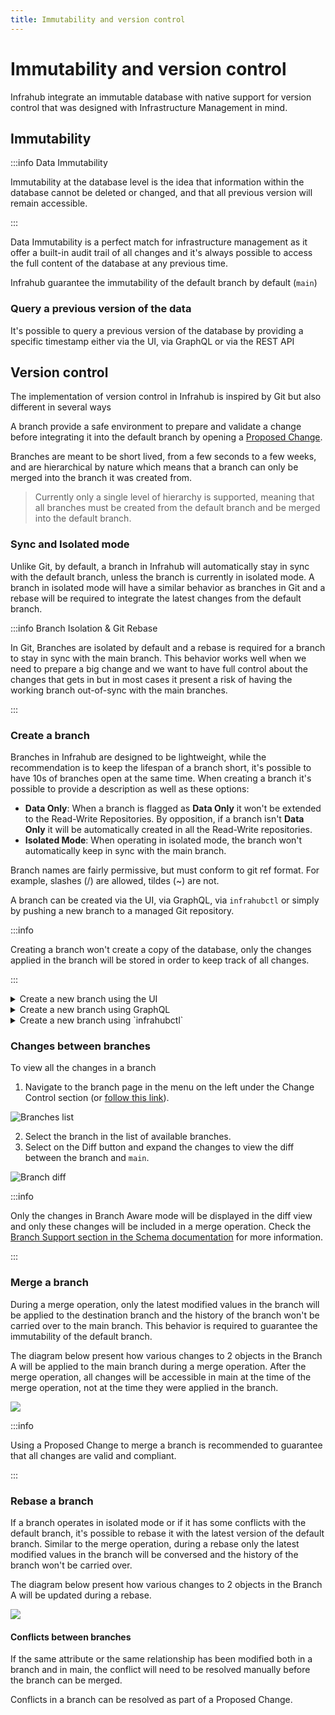 ```yaml
---
title: Immutability and version control
---
```


# Immutability and version control

Infrahub integrate an immutable database with native support for version control that was designed with Infrastructure Management in mind.

## Immutability

:::info Data Immutability

Immutability at the database level is the idea that information within the database cannot be deleted or changed,
and that all previous version will remain accessible.

:::

Data Immutability is a perfect match for infrastructure management as it offer a built-in audit trail of all changes
and it's always possible to access the full content of the database at any previous time.

Infrahub guarantee the immutability of the default branch by default (`main`)

### Query a previous version of the data

It's possible to query a previous version of the database by providing a specific timestamp either via the UI, via GraphQL or via the REST API

## Version control

The implementation of version control in Infrahub is inspired by Git but also different in several ways

A branch provide a safe environment to prepare and validate a change before integrating it into the default branch by opening a [Proposed Change](/topics/proposed-change).

Branches are meant to be short lived, from a few seconds to a few weeks, and are hierarchical by nature which means that a branch can only be merged into the branch it was created from.

> Currently only a single level of hierarchy is supported, meaning that all branches must be created from the default branch and be merged into the default branch.
<!-- vale off -->
### Sync and Isolated mode
<!-- vale on -->
Unlike Git, by default, a branch in Infrahub will automatically stay in sync with the default branch, unless the branch is currently in isolated mode.
A branch in isolated mode will have a similar behavior as branches in Git and a rebase will be required to integrate the latest changes from the default branch.

:::info Branch Isolation & Git Rebase

In Git, Branches are isolated by default and a rebase is required for a branch to stay in sync with the main branch.
This behavior works well when we need to prepare a big change and we want to have full control about the changes that gets in but in most cases
it present a risk of having the working branch out-of-sync with the main branches.

:::

### Create a branch

Branches in Infrahub are designed to be lightweight, while the recommendation is to keep the lifespan of a branch short, it's possible to have 10s of branches open at the same time.
When creating a branch it's possible to provide a description as well as these options:

- **Data Only**: When a branch is flagged as **Data Only** it won't be extended to the Read-Write Repositories. By opposition, if a branch isn't **Data Only** it will be automatically created in all the Read-Write repositories.
- **Isolated Mode**: When operating in isolated mode, the branch won't automatically keep in sync with the main branch.

Branch names are fairly permissive, but must conform to git ref format. For example, slashes (/) are allowed, tildes (~) are not.

A branch can be created via the UI, via GraphQL, via `infrahubctl` or simply by pushing a new branch to a managed Git repository.

:::info

Creating a branch won't create a copy of the database, only the changes applied in the branch will be stored in order to keep track of all changes.

:::

<details>
  <summary>Create a new branch using the UI</summary>

  You can create a new branch in the frontend by using the button with a `+ sign` in the top right corner, next to the name of the current branch, i.e., `main`.

  ![](../media/tutorial_1_branch_creation.png)

</details>

<details>
  <summary>Create a new branch using GraphQL</summary>

  Use the GraphQL mutation below to create a new branch named `cr1234`

  ```graphql
  mutation {
    BranchCreate(data: { name: "cr1234", sync_with_git: true}) {
      ok
      object {
        id
        name
      }
    }
  }
  ```

</details>

<details>
  <summary>Create a new branch using `infrahubctl`</summary>

  Use the command below to create a new branch named `cr1234`

  ```bash
  infrahubctl branch create cr1234
  ```

</details>

### Changes between branches

To view all the changes in a branch

1. Navigate to the branch page in the menu on the left under the Change Control section (or [follow this link](http://localhost:8000/branches/)).

![Branches list](../media/tutorial_1_branch_list.png)

2. Select the branch in the list of available branches.
3. Select on the Diff button and expand the changes to view the diff between the branch and `main`.

![Branch diff](../media/tutorial_1_branch_diff.png)

:::info

Only the changes in Branch Aware mode will be displayed in the diff view and only these changes will be included in a merge operation.
Check the [Branch Support section in the Schema documentation](/topics/schema#branch-support) for more information.

:::

### Merge a branch

During a merge operation, only the latest modified values in the branch will be applied to the destination branch and the history of the branch won't be carried over to the main branch.
This behavior is required to guarantee the immutability of the default branch.

The diagram below present how various changes to 2 objects in the Branch A will be applied to the main branch during a merge operation.
After the merge operation, all changes will be accessible in main at the time of the merge operation, not at the time they were applied in the branch.

![](../media/branch_merge.excalidraw.svg)

:::info

Using a Proposed Change to merge a branch is recommended to guarantee that all changes are valid and compliant.

:::

### Rebase a branch

If a branch operates in isolated mode or if it has some conflicts with the default branch, it's possible to rebase it with the latest version of the default branch.
Similar to the merge operation, during a rebase only the latest modified values in the branch will be conversed and the history of the branch won't be carried over.

The diagram below present how various changes to 2 objects in the Branch A will be updated during a rebase.

![](../media/branch_rebase_no_conflict.excalidraw.svg)

#### Conflicts between branches

If the same attribute or the same relationship has been modified both in a branch and in main, the conflict will need to be resolved manually before the branch can be merged.

Conflicts in a branch can be resolved as part of a Proposed Change.
